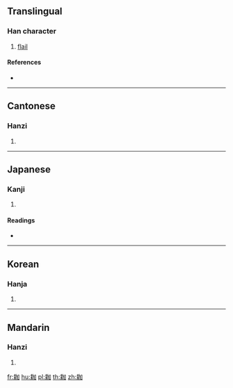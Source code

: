 {{character info/new}}
==Translingual==

===Han character===
{{Han char|rn=127|rad=耒|as=05|sn=11|four=56900|canj=QDKSR}}

# [[flail]]

====References====
* {{Han ref|kx=0963.100|dkj=28918|dj=1411.120|hdz=42772.020|uh=801E|ud=32798|bh=D740|bd=55104}}

----

==Cantonese==

===Hanzi===
{{yue-hanzi|jyut=|y=ga1}}

# {{defn|lang=yue|sort=耒05}}

----

==Japanese==

===Kanji===
{{ja-kanji|grade=|rs=耒05}}

# {{defn|lang=ja|sort=耒05}}

====Readings====
* {{ja-readings|on=[[か]] (ka), [[け]] (ke)|kun=[[からざお]] (karazao)|nanori=}}

----

==Korean==

===Hanja===
{{ko-hanja|hangeul=가|eumhun=|rv=ga|mr=ka|y=ka}}

# {{defn|lang=ko|sort=耒05}}

----

==Mandarin==

===Hanzi===
{{cmn-hanzi|pin=[[jiā]] ([[jia1]])|wg=chia<sup>1</sup>}}

# {{defn|lang=cmn|sort=耒05}}

[[fr:耞]]
[[hu:耞]]
[[pl:耞]]
[[th:耞]]
[[zh:耞]]